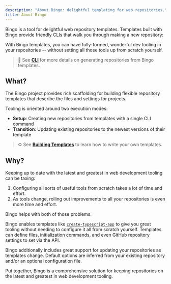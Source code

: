 ```yaml
---
description: "About Bingo: delightful templating for web repositories."
title: About Bingo
---
```



Bingo is a tool for delightful web repository templates.
Templates built with Bingo provide friendly CLIs that walk you through making a new repository:

<PackageManagers type="dlx" pkg="create-typescript-app" />

With Bingo templates, you can have fully-formed, wonderful dev tooling in your repositories -- without setting all those tools up from scratch yourself.

> 🚀 See **[CLI](/cli)** for more details on generating repositories from Bingo templates.

## What?

The Bingo project provides rich scaffolding for building flexible repository templates that describe the files and settings for projects.

Tooling is oriented around two execution modes:

- **Setup**: Creating new repositories from templates with a single CLI command
- **Transition**: Updating existing repositories to the newest versions of their template

> ⚙️ See **[Building Templates](/build/about)** to learn how to write your own templates.

## Why?

Keeping up to date with the latest and greatest in web development tooling can be taxing:

1. Configuring all sorts of useful tools from scratch takes a lot of time and effort.
2. As tools change, rolling out improvements to all your repositories is even more time and effort.

Bingo helps with both of those problems.

Bingo enables templates like [`create-typescript-app`](https://github.com/JoshuaKGoldberg/create-typescript-app) to give you great tooling without needing to configure it all from scratch yourself.
Templates can define files, initialization commands, and even GitHub repository settings to set via the API.

Bingo additionally includes great support for updating your repositories as templates change.
Default options are inferred from your existing repository and/or an optional configuration file.

Put together, Bingo is a comprehensive solution for keeping repositories on the latest and greatest in web development tooling.
